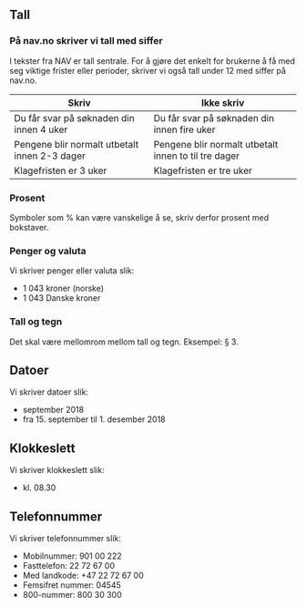 
## Tall

### På nav.no skriver vi tall med siffer

I tekster fra NAV er tall sentrale. For å gjøre det enkelt for brukerne å få med seg viktige frister eller perioder, skriver vi også tall under 12 med siffer på nav.no.

<table className="tabell tabell--stripet tabell--dos-donts">
    <thead>
        <tr>
            <th>Skriv</th>
            <th>Ikke skriv</th>
        </tr>
    </thead>
    <tbody>
        <tr>
            <td>
                <i className="language__table-icon"><SuccessIcon /></i>
                Du får svar på søknaden din innen 4 uker
            </td>
            <td>
                <i className="language__table-icon"><ErrorIcon /></i>
                Du får svar på søknaden din innen fire uker
            </td>
        </tr>
        <tr>
            <td>
                <i className="language__table-icon"><SuccessIcon /></i>
                Pengene blir normalt utbetalt innen 2-3 dager
            </td>
            <td>
                <i className="language__table-icon"><ErrorIcon /></i>
                Pengene blir normalt utbetalt innen to til tre dager
            </td>
        </tr>
        <tr>
            <td>
                <i className="language__table-icon"><SuccessIcon /></i>
                Klagefristen er 3 uker
            </td>
            <td>
                <i className="language__table-icon"><ErrorIcon /></i>
                Klagefristen er tre uker
            </td>
        </tr>
    </tbody>
</table>

### Prosent

Symboler som % kan være vanskelige å se, skriv derfor prosent med bokstaver. 

### Penger og valuta

Vi skriver penger eller valuta slik:

- 1 043 kroner (norske)
- 1 043 Danske kroner

### Tall og tegn

Det skal være mellomrom mellom tall og tegn. Eksempel: § 3.
    
## Datoer

Vi skriver datoer slik:

- september 2018
- fra 15. september til 1. desember 2018 

## Klokkeslett 

Vi skriver klokkeslett slik: 

- kl. 08.30

## Telefonnummer

Vi skriver telefonnummer slik:

- Mobilnummer: 901 00 222
- Fasttelefon: 22 72 67 00
- Med landkode: +47 22 72 67 00
- Femsifret nummer: 04545
- 800-nummer: 800 30 300
